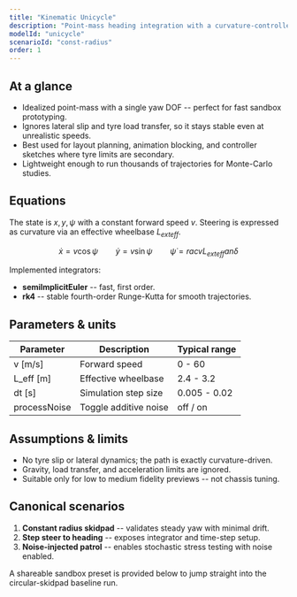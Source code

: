 ```yaml
---
title: "Kinematic Unicycle"
description: "Point-mass heading integration with a curvature-controlled steer input."
modelId: "unicycle"
scenarioId: "const-radius"
order: 1
---
```


## At a glance

- Idealized point-mass with a single yaw DOF -- perfect for fast sandbox prototyping.
- Ignores lateral slip and tyre load transfer, so it stays stable even at unrealistic speeds.
- Best used for layout planning, animation blocking, and controller sketches where tyre limits are secondary.
- Lightweight enough to run thousands of trajectories for Monte-Carlo studies.

## Equations

The state is $x, y, \psi$ with a constant forward speed $v$. Steering is expressed as curvature via an effective wheelbase $L_{	ext{eff}}$.

$$
\dot{x} = v \cos \psi
\qquad
\dot{y} = v \sin \psi
\qquad
\dot{\psi} = rac{v}{L_{	ext{eff}}} 	an \delta
$$

Implemented integrators:

- **semiImplicitEuler** -- fast, first order.
- **rk4** -- stable fourth-order Runge-Kutta for smooth trajectories.

## Parameters & units

| Parameter | Description | Typical range |
| --- | --- | --- |
| v [m/s] | Forward speed | 0 - 60 |
| L_eff [m] | Effective wheelbase | 2.4 - 3.2 |
| dt [s] | Simulation step size | 0.005 - 0.02 |
| processNoise | Toggle additive noise | off / on |

## Assumptions & limits

- No tyre slip or lateral dynamics; the path is exactly curvature-driven.
- Gravity, load transfer, and acceleration limits are ignored.
- Suitable only for low to medium fidelity previews -- not chassis tuning.

## Canonical scenarios

1. **Constant radius skidpad** -- validates steady yaw with minimal drift.
2. **Step steer to heading** -- exposes integrator and time-step setup.
3. **Noise-injected patrol** -- enables stochastic stress testing with noise enabled.

A shareable sandbox preset is provided below to jump straight into the circular-skidpad baseline run.